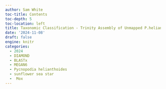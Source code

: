 ```yaml
---
author: Sam White
toc-title: Contents
toc-depth: 5
toc-location: left
title: Taxonomic Classification - Trinity Assembly of Unmapped P.helianthoides RNA-seq Using DIAMOND BLASTx and MEGAN6 on Mox
date: '2024-11-08'
draft: false
engine: knitr
categories: 
  - 2024
  - DIAMOND
  - BLASTx
  - MEGAN6
  - Pycnopodia helianthoides
  - sunflower sea star
  -  Mox
---
```


